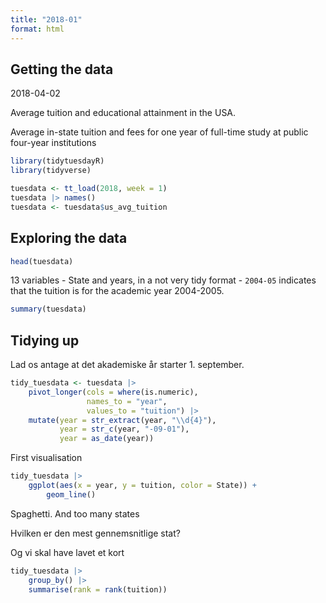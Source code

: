 ```yaml
---
title: "2018-01"
format: html
---
```


## Getting the data

2018-04-02

Average tuition and educational attainment in the USA.

Average in-state tuition and fees for one year of full-time study at 
public four-year institutions 

```r
library(tidytuesdayR)
library(tidyverse)

tuesdata <- tt_load(2018, week = 1) 
tuesdata |> names()
tuesdata <- tuesdata$us_avg_tuition
```

## Exploring the data


```r
head(tuesdata)
```

13 variables - State and years, in a not very tidy format - `2004-05` indicates
that the tuition is for the academic year 2004-2005.

```r
summary(tuesdata)
```

## Tidying up
Lad os antage at det akademiske år starter 1. september.

```r
tidy_tuesdata <- tuesdata |> 
    pivot_longer(cols = where(is.numeric), 
                 names_to = "year", 
                 values_to = "tuition") |> 
    mutate(year = str_extract(year, "\\d{4}"),
           year = str_c(year, "-09-01"),
           year = as_date(year))


```

First visualisation

```r
tidy_tuesdata |> 
    ggplot(aes(x = year, y = tuition, color = State)) +
        geom_line()
```

Spaghetti. And too many states

Hvilken er den mest gennemsnitlige stat?

Og vi skal have lavet et kort

```r
tidy_tuesdata |> 
    group_by() |> 
    summarise(rank = rank(tuition))
```
